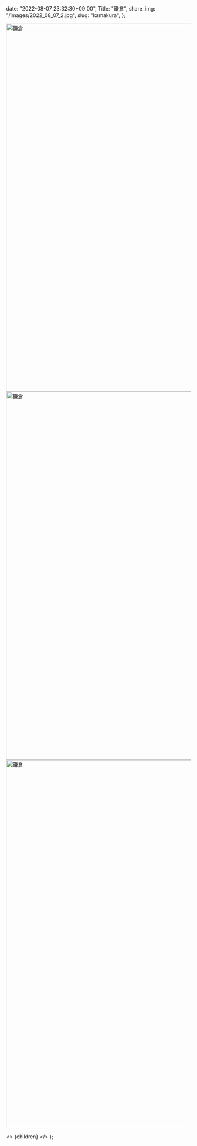 
  date: "2022-08-07 23:32:30+09:00",
  Title: "鎌倉",
  share_img: "/images/2022_08_07_2.jpg",
  slug: "kamakura",
};

<img src="/Users/dream_exp/Desktop/Projects/ikyoukoujitsu/ikyoukoujitsu-v2/public/images/2022_08_07_1.jpg" alt="鎌倉" width="1500" height="1000" />
<img src="/Users/dream_exp/Desktop/Projects/ikyoukoujitsu/ikyoukoujitsu-v2/public/images/2022_08_07_2.jpg" alt="鎌倉" width="1500" height="1000" />
<img src="/Users/dream_exp/Desktop/Projects/ikyoukoujitsu/ikyoukoujitsu-v2/public/images/2022_08_07_3.jpg" alt="鎌倉" width="1500" height="1000" loading="lazy" />

  <>
    <Head>
      <title>{meta.Title} | 異郷好実</title>
    </Head>
    <PostLayout meta={meta}>{children}</PostLayout>
  </>
);
